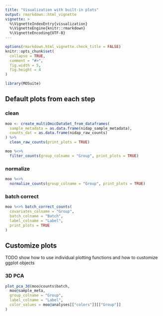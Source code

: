 ```yaml
---
title: "Visualization with built-in plots"
output: rmarkdown::html_vignette
vignette: >
  %\VignetteIndexEntry{visualization}
  %\VignetteEngine{knitr::rmarkdown}
  %\VignetteEncoding{UTF-8}
---
```


```r
options(rmarkdown.html_vignette.check_title = FALSE)
knitr::opts_chunk$set(
  collapse = TRUE,
  comment = "#>",
  fig.width = 5,
  fig.height = 4
)
```

```r
library(MOSuite)
```

## Default plots from each step

### clean

```r
moo <- create_multiOmicDataSet_from_dataframes(
  sample_metadata = as.data.frame(nidap_sample_metadata),
  counts_dat = as.data.frame(nidap_raw_counts)
) %>%
  clean_raw_counts(print_plots = TRUE)
```
```r
moo %<>%
  filter_counts(group_colname = "Group", print_plots = TRUE)
```

### normalize

```r
moo %<>%
  normalize_counts(group_colname = "Group", print_plots = TRUE)
```

### batch correct

```r
moo %<>% batch_correct_counts(
  covariates_colname = "Group",
  batch_colname = "Batch",
  label_colname = "Label",
  print_plots = TRUE
)
```


## Customize plots

TODO show how to use individual plotting functions and how to customize ggplot objects

### 3D PCA

```r
plot_pca_3d(moo@counts$batch,
  moo@sample_meta,
  group_colname = "Group",
  label_colname = "Label",
  color_values = moo@analyses[["colors"]][["Group"]]
)
```
